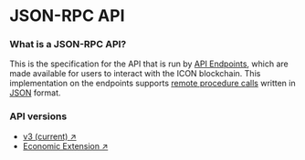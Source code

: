 # JSON-RPC API

### What is a JSON-RPC API?

This is the specification for the API that is run by [API Endpoints](/concepts/network/api-endpoints), which are made available for users to interact with the ICON blockchain. This implementation on the endpoints supports [remote procedure calls](https://en.wikipedia.org/wiki/Remote_procedure_call) written in [JSON](https://en.wikipedia.org/wiki/JSON) format.

### API versions

* [v3 (current) ↗](https://github.com/icon-project/goloop/blob/master/doc/jsonrpc_v3.md)
* [Economic Extension ↗](https://github.com/icon-project/goloop/blob/master/doc/icon_chainscore_api.md#iiss)
